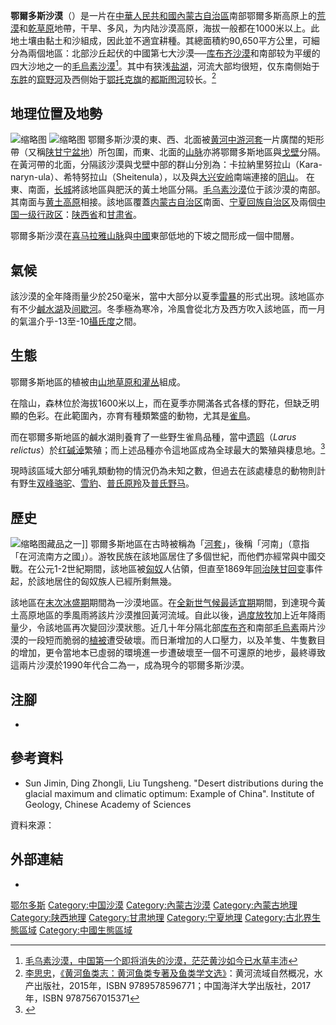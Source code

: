 {{coord|39.588|N|109.727|E|display=title}}
{{Rough translation|en:{{Wikidata sitelink|lang=en}}}}
{{infobox ecoregion
| name = 鄂爾多斯沙漠
| image = 20130801内蒙鄂托克旗镇北山梁S313省道边盛夏晴日草场 - panoramio.jpg
| caption = 鄂爾多斯沙漠景觀
| biogeographic_realm = [[古北界|古北界]]
| biome = [[山地草原和灌丛|山地草原和灌丛]]
| surface = {{convert|215952|km2|sqmi}}
| countries = [[中華人民共和國|中華人民共和國]]
| region_type = [[中国一级行政区|省份]]
| state = [[甘肃省|甘肅]]、[[内蒙古自治区|內蒙古]]、[[宁夏回族自治区|寧夏]]、[[陕西省|陝西]]、[[山西省|山西]]
| conservation = 嚴重/瀕危<ref>{{Cite web|title=Ordos Plateau steppe|url=https://www.worldwildlife.org/ecoregions/pa1013|work=''Terrestrial Ecoregions''|publisher=World Wildlife Fund|language=en}}</ref>
| protected = 0.02
| protected_ref = <ref>{{Cite web|title=Ordos Plateau steppe|url=https://dopa-explorer.jrc.ec.europa.eu/ecoregion/81013|accessdate=2021-03-04|publisher=''Dopa Explorer''|language=en}}</ref>
}}
'''鄂爾多斯沙漠'''（{{lang-en|Ordos Desert}}）是一片在[[中華人民共和國|中華人民共和國]][[內蒙古自治區|內蒙古自治區]]南部鄂爾多斯高原上的[[荒漠|荒漠]]和[[乾草原|乾草原]]地帶，干旱、多风，为内陆沙漠高原，海拔一般都在1000米以上。此地土壤由黏土和沙組成，因此並不適宜耕種。其總面積約90,650平方公里，可細分為兩個地區：北部沙丘起伏的中國第七大沙漠──[[库布齐沙漠|库布齐沙漠]]和南部较为平缓的四大沙地之一的[[毛烏素沙漠|毛烏素沙漠]]<ref>[https://new.qq.com/omn/20210413/20210413A0D7JP00.html 毛乌素沙漠，中国第一个即将消失的沙漠，茫茫黄沙如今已水草丰沛]</ref>。其中有狭浅[[鹹水湖|盐湖]]，河流大部均很短，仅东南侧始于[[东胜区|东胜]]的[[窟野河|窟野河]]{{ref|origin|a}}及西侧始于[[鄂托克旗|鄂托克旗]]的[[都斯图河|都斯图河]]较长。<ref name="Fishes_YR">[[李思忠_(鱼类学家)|李思忠]]，[https://openlibrary.org/books/OL25879703M/Fishes_of_the_Yellow_River_and_Beyond 《黄河鱼类志：黄河鱼类专著及鱼类学文选》]：黄河流域自然概况，水产出版社，2015年，ISBN 9789578596771；中国海洋大学出版社，2017年，ISBN 9787567015371</ref>

== 地理位置及地勢 ==
[[File:Nomad_Theater_Xiangshawan.jpg|缩略图]]
[[File:Location_of_Ordos_Prefecture_within_Inner_Mongolia_(China).svg|缩略图]]
鄂爾多斯沙漠的東、西、北面被[[黄河#分界|黄河中游]][[河套|河套]]一片廣闊的矩形帶（又稱[[陕甘宁盆地|陕甘宁盆地]]）所包圍，而東、北面的[[山脉|山脉]]亦將鄂爾多斯地區與[[戈壁|戈壁]]分隔。在黃河帶的北面，分隔該沙漠與戈壁中部的群山分別為：卡拉納里努拉山（Kara-naryn-ula）、希特努拉山（Sheitenula），以及與[[大兴安岭|大兴安岭]]南端連接的[[阴山|阴山]]。{{sfn|Bealby|1911|p=168}} 在東、南面，[[长城|长城]]將該地區與肥沃的黃土地區分隔。[[毛乌素沙漠|毛乌素沙漠]]位于該沙漠的南部。其南面与[[黄土高原|黄土高原]]相接。該地區覆蓋[[内蒙古自治区|内蒙古自治区]]南面、[[宁夏回族自治区|宁夏回族自治区]]及兩個[[中国一级行政区|中国一级行政区]]：[[陕西省|陕西省]]和[[甘肃省|甘肃省]]。

鄂爾多斯沙漠在[[喜马拉雅山脉|喜马拉雅山脉]]與[[中國|中國]]東部低地的下坡之間形成一個中間層。

== 氣候 ==
該沙漠的全年降雨量少於250毫米，當中大部分以夏季[[雷暴|雷暴]]的形式出現。該地區亦有不少[[鹹水湖|鹹水湖]]及[[间歇河|间歇河]]。冬季極為寒冷，冷風會從北方及西方吹入該地區，而一月的氣溫介乎-13至-10[[摄氏温标|攝氏度]]之間。

== 生態 ==
鄂爾多斯地區的植被由[[山地草原和灌丛|山地草原和灌丛]]組成。

在陰山，森林位於海拔1600米以上，而在夏季亦開滿各式各樣的野花，但缺乏明顯的色彩。在此範圍內，亦育有種類繁盛的動物，尤其是[[鸟|雀鳥]]。

而在鄂爾多斯地區的鹹水湖則養育了一些野生雀鳥品種，當中[[遗鸥|遗鸥]]（''Larus relictus''）於[[红碱淖|红碱淖]]繁殖；而上述品種亦令這地區成為全球最大的繁殖與棲息地。<ref>{{Cite journal|title=Larus relictus|author=BirdLife International|url=https://www.iucnredlist.org/details/22694447/0|journal=[[國際自然保護聯盟瀕危物種紅色名錄|''ICUN Red List of Threatened Species'']]|accessdate=2013-11-29|volume=2012|year=2012}}</ref>

現時該區域大部分哺乳類動物的情況仍為未知之數，但過去在該處棲息的動物則計有野生[[双峰骆驼|双峰骆驼]]、[[雪豹|雪豹]]、[[普氏原羚|普氏原羚]]及[[普氏野马|普氏野马]]。

== 歷史 ==
[[File:BronzeManOrdos3-1stCenturyBCE.JPG|缩略图]]藏品之一]]
{{main|鄂爾多斯文化}}
鄂爾多斯地區在古時被稱為「[[河套|河套]]」，後稱「河南」（意指「在河流南方之國」）。游牧民族在該地區居住了多個世紀，而他們亦經常與中國交戰。在公元1-2世紀期間，該地區被[[匈奴|匈奴]]人佔領，但直至1869年[[同治陕甘回变|同治陕甘回变]]事件起，於該地居住的匈奴族人已經所剩無幾。{{sfn|Bealby|1911|p=168}}

該地區在[[末次冰盛期|末次冰盛期]]期間為一沙漠地區。在[[全新世气候最适宜期|全新世气候最适宜期]]期間，到達現今黃土高原地區的季風雨將該片沙漠推回黃河流域。自此以後，[[過度放牧|過度放牧]]加上近年降雨量少，令該地區再次變回沙漠狀態。近几十年分隔北部[[库布齐沙漠|库布齐]]和南部[[毛烏素沙漠|毛烏素]]兩片沙漠的一段短而脆弱的[[植被|植被]]遭受破壞。而日漸增加的人口壓力，以及羊隻、牛隻數目的增加，更令當地本已虛弱的環境進一步遭破壞至一個不可還原的地步，最終導致這兩片沙漠於1990年代合二為一，成為現今的鄂爾多斯沙漠。

== 注腳 ==
{{reflist|30em}}
*{{note|origin|a|参见：[http://www.sxsm.gov.cn/zwgk/jcxxgk/yjgl/yjya/20730.htm 关于印发《神木市住房和城乡建设局防汛抢险应急预案》的通知：神建发﹝2019﹞56号]}}

== 參考資料 ==
* Sun Jimin, Ding Zhongli, Liu Tungsheng. "Desert distributions during the glacial maximum and climatic optimum: Example of China". Institute of Geology, Chinese Academy of Sciences
; 資料來源：
{{EB1911|last=Bealby|first=John Thomas|wstitle=Gobi|volume=12|pages=165-169}}

== 外部連結 ==
* {{Cite web|title=Ordos Plateau steppe|url=http://www.nationalgeographic.com/wildworld/profiles/terrestrial/pa/pa1013.html|year=2001|work=''WildWorld Ecoregion Profile''|publisher=National Geographic Society|language=en|archiveurl=https://web.archive.org/web/20100308064632/http://www.nationalgeographic.com/wildworld/profiles/terrestrial/pa/pa1013.html|archivedate=2010-03-08|editors=World Wildlife Fund}}

{{荒漠}}
{{Authority control}}

[[Category:鄂尔多斯|]]
[[Category:中国沙漠|Category:中国沙漠]]
[[Category:內蒙古沙漠|Category:內蒙古沙漠]]
[[Category:內蒙古地理|Category:內蒙古地理]]
[[Category:陕西地理|Category:陕西地理]]
[[Category:甘肃地理|Category:甘肃地理]]
[[Category:宁夏地理|Category:宁夏地理]]
[[Category:古北界生態區域|Category:古北界生態區域]]
[[Category:中國生態區域|Category:中國生態區域]]